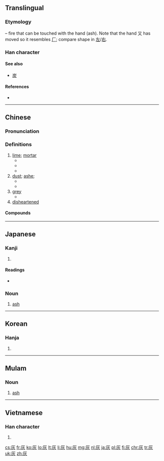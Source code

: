 ==Translingual==
{{stroke order|strokes=6}}

===Etymology===
{{Han compound|又|t1=hand|火|t2=fire|ls=ic}} – fire that can be touched with the hand (ash). Note that the hand 又 has moved so it resembles [[厂]]; compare shape in [[左]]/[[右]].

===Han character===
{{Han char|rn=86|rad=火|as=02|sn=6|four=7128<sub>9</sub>|canj=大火 (KF)|ids=⿸[[𠂇]][[火]]}}

====See also====
* [[炭]] <!-- visually similar -->

====References====
* {{Han ref|kx=0665.090|dkj=18859|dj=1075.050|hdz=32188.040|uh=7070|ud=28784|bh=A6C7|bd=42695}}

----

==Chinese==
{{zh-forms}}

===Pronunciation===
{{zh-pron
|m=huī
|ma=y
|c=fui1
|h=pfs=fôi
|mn=hoe/he
|w=1hue
|mc=y
|oc=y
|cat=n,adj
}}

===Definitions===
{{zh-hanzi}}

# [[lime]]; [[mortar]]
#* {{zh-l|灰泥|plaster, mortar}}
#* {{zh-l|石灰|lime}} 
#* {{zh-l|灰岩|limestone}}
# [[dust]]; [[ashe]];
#* {{zh-usex|電腦 屏幕 上 有 一 層 '''灰'''。|There's a layer of '''dust''' on the computer screen.}}
#* {{zh-usex|他 吹 乾淨 這 本 書 上 的 '''灰'''。|He blew out the '''dust''' on the book.}}
# [[grey]]
#* {{zh-l|灰色|gray color}}
# [[disheartened]]

====Compounds====
{{der5
| {{zh-l|灰暗}}
| {{zh-l|灰白}}
| {{zh-l|灰不喇唧}}
| {{zh-l|灰布喇唧的}}
| {{zh-l|灰不蹓丟}}
| {{zh-l|灰不蹓秋}}
| {{zh-l|灰塵}}
| {{zh-l|灰飛菸滅}}
| {{zh-l|灰飛煙滅}}
| {{zh-l|灰燼}}
| {{zh-l|灰燼}}
| {{zh-l|灰錳氧}}
| {{zh-l|灰色}}
| {{zh-l|灰鼠}}
| {{zh-l|灰頭土臉兒}}
| {{zh-l|灰心}}
| {{zh-l|灰塵}}
}}

{{zh-cat|Beginning|Colors}}

----

==Japanese==

===Kanji===
{{ja-kanji|grade=6|rs=火02}}

# {{defn|lang=ja|sort=火02}}

====Readings====
* {{ja-readings|on=[[かい]] (kai)|kun=[[はい]] (hai)}}

===Noun===
{{ja-noun|はい}}

# [[ash]]

----

==Korean==

===Hanja===
{{ko-hanja|hangeul=회|eumhun=|mr=hoe|y=hoy}}

# {{defn|lang=ko|sort=火02}}

----

==Mulam==

===Noun===
{{head|mlm|noun|tr=pu1}}

# [[ash]]

----

==Vietnamese==

===Han character===
{{vi-hantu|[[hôi]], [[hoi]], [[khôi]], [[vôi]], [[hui]]|rs=火02}}

# {{defn|lang=vi|sort=火02}}

[[cs:灰]]
[[fr:灰]]
[[ko:灰]]
[[lo:灰]]
[[lt:灰]]
[[li:灰]]
[[hu:灰]]
[[mg:灰]]
[[nl:灰]]
[[ja:灰]]
[[pl:灰]]
[[fi:灰]]
[[chr:灰]]
[[tr:灰]]
[[uk:灰]]
[[zh:灰]]